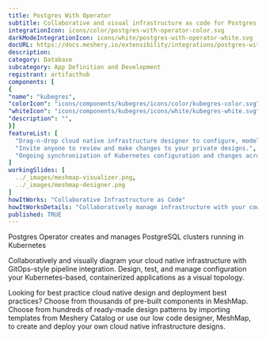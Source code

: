 ```yaml
---
title: Postgres With Operator
subtitle: Collaborative and visual infrastructure as code for Postgres With Operator
integrationIcon: icons/color/postgres-with-operator-color.svg
darkModeIntegrationIcon: icons/white/postgres-with-operator-white.svg
docURL: https://docs.meshery.io/extensibility/integrations/postgres-with-operator
description: 
category: Database
subcategory: App Definition and Development
registrant: artifacthub
components: [
{
"name": "kubegres",
"colorIcon": "icons/components/kubegres/icons/color/kubegres-color.svg",
"whiteIcon": "icons/components/kubegres/icons/white/kubegres-white.svg",
"description": "",
}]
featureList: [
  "Drag-n-drop cloud native infrastructure designer to configure, model, and deploy your workloads.",
  "Invite anyone to review and make changes to your private designs.",
  "Ongoing synchronization of Kubernetes configuration and changes across any number of clusters."
]
workingSlides: [
  ../_images/meshmap-visualizer.png,
  ../_images/meshmap-designer.png
]
howItWorks: "Collaborative Infrastructure as Code"
howItWorksDetails: "Collaboratively manage infrastructure with your coworkers synchronously sharing the same designs."
published: TRUE
---
```

<p>
Postgres Operator creates and manages PostgreSQL clusters running in Kubernetes
</p>
<p>
    Collaboratively and visually diagram your cloud native infrastructure with GitOps-style pipeline integration. Design, test, and manage configuration your Kubernetes-based, containerized applications as a visual topology.
</p>
<p>
    Looking for best practice cloud native design and deployment best practices? Choose from thousands of pre-built components in MeshMap. Choose from hundreds of ready-made design patterns by importing templates from Meshery Catalog or use our low code designer, MeshMap, to create and deploy your own cloud native infrastructure designs.
</p>

